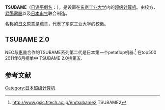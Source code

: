 {{NoteTA|G1=IT}}{{NotChineseTitle|time=2015-12-14T04:47:45+00:00}}
{{Otheruses|subject=日本東京工業大學的超級電腦|燕號列車|other=九州新幹線的列車名稱}}
'''TSUBAME'''（[[日语|日语]][[平假名|平假名]]：{{lang|ja|つばめ}}），是设置在[[东京工业大学|东京工业大学]]内的[[超级计算机|超级计算机]]。由校方、[[昇陽電腦|昇陽電腦]]以及[[日本电气|日本电气]]联合制造。

名称的[[日文|日文]]原意是[[燕子|燕子]]，代表了东京工业大学的校徽。

== TSUBAME 2.0 ==
NEC与[[惠普|惠普]]合作的TSUBAME系列第二代是日本第一个petaflop机器.<ref>http://www.gsic.titech.ac.jp/en/tsubame2 {{Wayback|url=http://www.gsic.titech.ac.jp/en/tsubame2 |date=20111101001406 }}   TSUBAME2</ref>  在top500 2011年6月榜单中 TSUBAME 2.0排第五.

==参考文献==
{{reflist}}

{{计算机小作品}}

[[Category:日本超级计算机|Category:日本超级计算机]]